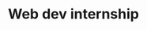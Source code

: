 ---
company: Comworker
duration: 1 months 
title: Web dev internship
year: 2022
tasks:
    - Gained foundational skills in HTML, CSS, JavaScript, and Angular through hands-on practice.
    - Built small projects and exercises to apply core concepts of front-end development.
    - Developed an understanding of responsive design and modern web practices.
---